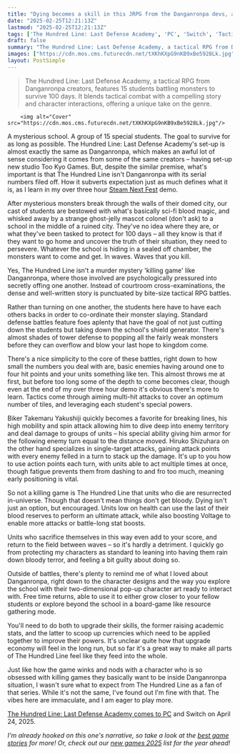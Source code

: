```yaml
---
title: "Dying becomes a skill in this JRPG from the Danganronpa devs, and its Steam Next Fest demo is already Overwhelmingly Positive on Steam"
date: "2025-02-25T12:21:13Z"
lastmod: "2025-02-25T12:21:13Z"
tags: ['The Hundred Line: Last Defense Academy', 'PC', 'Switch', 'Tactical RPG', 'Sci-Fi', 'Tower Defense']
draft: false
summary: "The Hundred Line: Last Defense Academy, a tactical RPG from Danganronpa creators, features 15 students battling monsters to survive 100 days.  It blends tactical combat with a compelling story and character interactions, offering a unique take on the genre."
images: ["https://cdn.mos.cms.futurecdn.net/tXKhKXpG9nKB9xBe5928Lk.jpg"]
layout: PostSimple
---
```

> The Hundred Line: Last Defense Academy, a tactical RPG from Danganronpa creators, features 15 students battling monsters to survive 100 days.  It blends tactical combat with a compelling story and character interactions, offering a unique take on the genre.


        <img alt="Cover" src="https://cdn.mos.cms.futurecdn.net/tXKhKXpG9nKB9xBe5928Lk.jpg"/>
        
A mysterious school. A group of 15 special students. The goal to survive for as long as possible. The Hundred Line: Last Defense Academy's set-up is almost exactly the same as Danganronpa, which makes an awful lot of sense considering it comes from some of the same creators – having set-up new studio Too Kyo Games. But, despite the similar premise, what's important is that The Hundred Line isn't Danganronpa with its serial numbers filed off. How it subverts expectation just as much defines what it is, as I learn in my over three hour [Steam Next Fest](https://www.gamesradar.com/games/steam-next-fest-guide/) demo.

After mysterious monsters break through the walls of their domed city, our cast of students are bestowed with what's basically sci-fi blood magic, and whisked away by a strange ghost-jelly mascot colonel (don't ask) to a school in the middle of a ruined city. They've no idea where they are, or what they've been tasked to protect for 100 days – all they know is that if they want to go home and uncover the truth of their situation, they need to persevere. Whatever the school is hiding in a sealed off chamber, the monsters want to come and get. In waves. Waves that you kill.



Yes, The Hundred Line isn't a murder mystery 'killing game' like Danganronpa, where those involved are psychologically pressured into secretly offing one another. Instead of courtroom cross-examinations, the dense and well-written story is punctuated by bite-size tactical RPG battles.

Rather than turning on one another, the students here have to have each others backs in order to co-ordinate their monster slaying. Standard defense battles feature foes aplenty that have the goal of not just cutting down the students but taking down the school's shield generator. There's almost shades of tower defense to popping all the fairly weak monsters before they can overflow and blow your last hope to kingdom come.

There's a nice simplicity to the core of these battles, right down to how small the numbers you deal with are, basic enemies having around one to four hit points and your units something like ten. This almost throws me at first, but before too long some of the depth to come becomes clear, though even at the end of my over three hour demo it's obvious there's more to learn. Tactics come through aiming multi-hit attacks to cover an optimum number of tiles, and leveraging each student's special powers.



Biker Takemaru Yakushiji quickly becomes a favorite for breaking lines, his high mobility and spin attack allowing him to dive deep into enemy territory and deal damage to groups of units – his special ability giving him armor for the following enemy turn equal to the distance moved. Hiruko Shizuhara on the other hand specializes in single-target attacks, gaining attack points with every enemy felled in a turn to stack up the damage. It's up to you how to use action points each turn, with units able to act multiple times at once, though fatigue prevents them from dashing to and fro too much, meaning early positioning is vital.

So not a killing game is The Hundred Line that units who die are resurrected in-universe. Though that doesn't mean things don't get bloody. Dying isn't just an option, but encouraged. Units low on health can use the last of their blood reserves to perform an ultimate attack, while also boosting Voltage to enable more attacks or battle-long stat boosts.

Units who sacrifice themselves in this way even add to your score, and return to the field between waves – so it's hardly a detriment. I quickly go from protecting my characters as standard to leaning into having them rain down bloody terror, and feeling a bit guilty about doing so.



Outside of battles, there's plenty to remind me of what I loved about Danganronpa, right down to the character designs and the way you explore the school with their two-dimensional pop-up character art ready to interact with. Free time returns, able to use it to either grow closer to your fellow students or explore beyond the school in a board-game like resource gathering mode.

You'll need to do both to upgrade their skills, the former raising academic stats, and the latter to scoop up currencies which need to be applied together to improve their powers. It's unclear quite how that upgrade economy will feel in the long run, but so far it's a great way to make all parts of The Hundred Line feel like they feed into the whole.

Just like how the game winks and nods with a character who is so obsessed with killing games they basically want to be inside Danganronpa situation, I wasn't sure what to expect from The Hundred Line as a fan of that series. While it's not the same, I've found out I'm fine with that. The vibes here are immaculate, and I am eager to play more.

[The Hundred Line: Last Defense Academy comes to PC](https://store.steampowered.com/app/3386470/The_Hundred_Line_Last_Defense_Academy_Demo_Ver/) and Switch on April 24, 2025.

*I'm already hooked on this one's narrative, so take a look at the *[<em>best game stories</em>](https://www.gamesradar.com/the-best-videogame-stories-ever/)* for more! Or, check out our *[<em>new games 2025</em>](https://www.gamesradar.com/video-game-release-dates/)* list for the year ahead!*
        